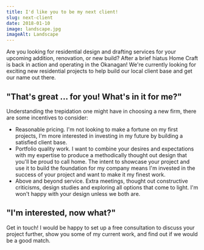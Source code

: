 ```yaml
---
title: I'd like you to be my next client!
slug: next-client
date: 2018-01-10
image: landscape.jpg
imageAlt: Landscape
---
```


Are you looking for residential design and drafting services for your upcoming addition, renovation, or new build? After a brief hiatus Home Craft is back in action and operating in the Okanagan! We're currently looking for exciting new residential projects to help build our local client base and get our name out there.

## "That's great ... for you! What's in it for me?"

Understanding the trepidation one might have in choosing a new firm, there are some incentives to consider:

- Reasonable pricing. I'm not looking to make a fortune on my first projects, I'm more interested in investing in my future by building a satisfied client base.
- Portfolio quality work. I want to combine your desires and expectations with my expertise to produce a methodically thought out design that you'll be proud to call home. The intent to showcase your project and use it to build the foundation for my company means I'm invested in the success of your project and want to make it my finest work.
- Above and beyond service. Extra meetings, thought out constructive criticisms, design studies and exploring all options that come to light. I'm won't happy with your design unless we both are.

## "I'm interested, now what?"

Get in touch! I would be happy to set up a free consultation to discuss your project further, show you some of my current work, and find out if we would be a good match.
